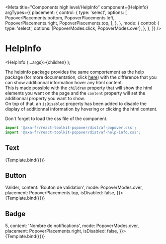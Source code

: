 
<Meta
  title="Components high level/HelpInfo"
  component={HelpInfo}
  argTypes={{
    placement: {
      control: {
        type: 'select',
        options: [
          PopoverPlacements.bottom,
          PopoverPlacements.left,
          PopoverPlacements.right,
          PopoverPlacements.top,
        ],
      },
    },
    mode: {
      control: {
        type: 'select',
        options: [PopoverModes.click, PopoverModes.over],
      },
    },
  }}
/>

# HelpInfo

  <HelpInfo {...args}>{children}</HelpInfo>
);

The helpinfo package provides the same comportement as the help package (for more documentation, click [here](?path=/docs/components-high-level-help--text)) with the difference that you can show additionnal information hover any html content.  
This is made possible with the `children` property that will show the html elements you want on the page and the `content` property will set the additionnal property you want to show.  
On top of that, an `isDisabled` property has been added to disable the display of additionnal information by hovering or clicking the html content.

Don't forget to load the css file of the component.

```javascript
import '@axa-fr/react-toolkit-popover/dist/af-popover.css';
import '@axa-fr/react-toolkit-popover/dist/af-help-info.css';
```

## Text

<Canvas>
  <Story
    name="Text"
    args={{
      content: 'test',
      children: 'Lorem ipsum dolor sit amet',
      mode: PopoverModes.click,
      placement: PopoverPlacements.right,
      isDisabled: false,
    }}>
    {Template.bind({})}
  </Story>
</Canvas>

<ArgsTable story="Text" />

## Button

<Canvas>
  <Story
    name="Button"
    args={{
      children: <Button>Valider</Button>,
      content: 'Bouton de validation',
      mode: PopoverModes.over,
      placement: PopoverPlacements.top,
      isDisabled: false,
    }}>
    {Template.bind({})}
  </Story>
</Canvas>

## Badge

<Canvas>
  <Story
    name="Badge"
    args={{
      children: <Badge classModifier="error">5</Badge>,
      content: 'Nombre de notifications',
      mode: PopoverModes.over,
      placement: PopoverPlacements.right,
      isDisabled: false,
    }}>
    {Template.bind({})}
  </Story>
</Canvas>
